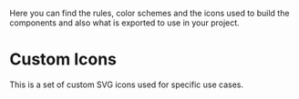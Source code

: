 
<Meta title="Styles/Icons"/>

Here you can find the rules, color schemes and the icons used to build the components and also what is exported to use in your project.


# Custom Icons

This is a set of custom SVG icons used for specific use cases.

<Row align="space-around" wrap>
  <Icons />
</Row>
